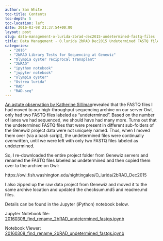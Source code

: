 ```yaml
---
author: Sam White
toc-title: Contents
toc-depth: 5
toc-location: left
date: 2016-03-08 21:37:54+00:00
layout: post
slug: data-management-o-lurida-2brad-dec2015-undetermined-fastq-files
title: Data Management - O.lurida 2bRAD Dec2015 Undetermined FASTQ files
categories:
  - "2016"
  - "2bRAD Library Tests for Sequencing at Genewiz"
  - "Olympia oyster reciprocal transplant"
  - "2bRAD"
  - "ipython notebook"
  - "jupyter notebook"
  - "olympia oyster"
  - "Ostrea lurida"
  - "RAD"
  - "RAD-seq"
---
```


[An astute observation by Katherine Silliman ](https://github.com/RobertsLab/project-olympia.oyster-genomic/issues/13)revealed that the FASTQ files I had moved to our high-throughput sequencing archive on our server Owl, only had two FASTQ files labeled as "undetermined". Based on the number of lanes we had sequenced, we should have had many more. Turns out that the undetermined FASTQ files that were present in different sub-folders of the Genewiz project data were not uniquely named. Thus, when I moved them over (via a bash script), the undetermined files were continually overwritten, until we were left with only two FASTQ files labeled as undetermined.

So, I re-downloaded the entire project folder from Genewiz servers and renamed the FASTQ files labeled as undetermined and then copied them over to the archive on Owl:

https://owl.fish.washington.edu/nightingales/O_lurida/2bRAD_Dec2015

I also zipped up the raw data project from Genewiz and moved it to the same archive location and updated the checksum.md5 and readme.md files.

Details can be found in the Jupyter (iPython) notebook below.

Jupyter Notebook file: [20160308_find_rename_2bRAD_undetermined_fastqs.ipynb](https://github.com/RobertsLab/code/blob/master/notebooks/sam/20160308_find_rename_2bRAD_undetermined_fastqs.ipynb)

Notebook Viewer: [20160308_find_rename_2bRAD_undetermined_fastqs.ipynb](https://nbviewer.org/github/RobertsLab/code/blob/master/notebooks/sam/20160308_find_rename_2bRAD_undetermined_fastqs.ipynb)




